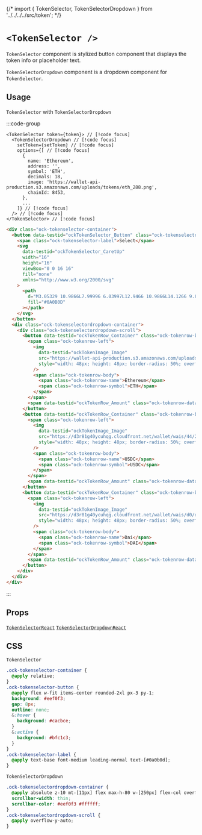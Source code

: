 {/* import { TokenSelector, TokenSelectorDropdown } from '../../../../src/token'; */}

# `<TokenSelector />`

`TokenSelector` component is stylized button component that displays the token info or placeholder text.

`TokenSelectorDropdown` component is a dropdown component for `TokenSelector`.

## Usage

`TokenSelector` with `TokenSelectorDropdown`

:::code-group

```tsx [code]
<TokenSelector token={token}> // [!code focus]
  <TokenSelectorDropdown // [!code focus]
    setToken={setToken} // [!code focus]
    options={[ // [!code focus]
      {
        name: 'Ethereum',
        address: '',
        symbol: 'ETH',
        decimals: 18,
        image: 'https://wallet-api-production.s3.amazonaws.com/uploads/tokens/eth_288.png',
        chainId: 8453,
      },
      ...
    ]} // [!code focus]
  /> // [!code focus]
</TokenSelector> // [!code focus]
```

```html [return html]
<div class="ock-tokenselector-container">
  <button data-testid="ockTokenSelector_Button" class="ock-tokenselector-button">
    <span class="ock-tokenselector-label">Select</span>
    <svg
      data-testid="ockTokenSelector_CaretUp"
      width="16"
      height="16"
      viewBox="0 0 16 16"
      fill="none"
      xmlns="http://www.w3.org/2000/svg"
    >
      <path
        d="M3.05329 10.9866L7.99996 6.03997L12.9466 10.9866L14.1266 9.80663L7.99996 3.67997L1.87329 9.80663L3.05329 10.9866Z"
        fill="#0A0B0D"
      ></path>
    </svg>
  </button>
  <div class="ock-tokenselectordropdown-container">
    <div class="ock-tokenselectordropdown-scroll">
      <button data-testid="ockTokenRow_Container" class="ock-tokenrow-button">
        <span class="ock-tokenrow-left">
          <img
            data-testid="ockTokenImage_Image"
            src="https://wallet-api-production.s3.amazonaws.com/uploads/tokens/eth_288.png"
            style="width: 48px; height: 48px; border-radius: 50%; overflow: hidden;"
          />
          <span class="ock-tokenrow-body">
            <span class="ock-tokenrow-name">Ethereum</span>
            <span class="ock-tokenrow-symbol">ETH</span>
          </span>
        </span>
        <span data-testid="ockTokenRow_Amount" class="ock-tokenrow-data"></span>
      </button>
      <button data-testid="ockTokenRow_Container" class="ock-tokenrow-button">
        <span class="ock-tokenrow-left">
          <img
            data-testid="ockTokenImage_Image"
            src="https://d3r81g40ycuhqg.cloudfront.net/wallet/wais/44/2b/442b80bd16af0c0d9b22e03a16753823fe826e5bfd457292b55fa0ba8c1ba213-ZWUzYjJmZGUtMDYxNy00NDcyLTg0NjQtMWI4OGEwYjBiODE2"
            style="width: 48px; height: 48px; border-radius: 50%; overflow: hidden;"
          />
          <span class="ock-tokenrow-body">
            <span class="ock-tokenrow-name">USDC</span>
            <span class="ock-tokenrow-symbol">USDC</span>
          </span>
        </span>
        <span data-testid="ockTokenRow_Amount" class="ock-tokenrow-data"></span>
      </button>
      <button data-testid="ockTokenRow_Container" class="ock-tokenrow-button">
        <span class="ock-tokenrow-left">
          <img
            data-testid="ockTokenImage_Image"
            src="https://d3r81g40ycuhqg.cloudfront.net/wallet/wais/d0/d7/d0d7784975771dbbac9a22c8c0c12928cc6f658cbcf2bbbf7c909f0fa2426dec-NmU4ZWViMDItOTQyYy00Yjk5LTkzODUtNGJlZmJiMTUxOTgy"
            style="width: 48px; height: 48px; border-radius: 50%; overflow: hidden;"
          />
          <span class="ock-tokenrow-body">
            <span class="ock-tokenrow-name">Dai</span>
            <span class="ock-tokenrow-symbol">DAI</span>
          </span>
        </span>
        <span data-testid="ockTokenRow_Amount" class="ock-tokenrow-data"></span>
      </button>
    </div>
  </div>
</div>
```

:::

## Props

[`TokenSelectorReact`](/token/types#tokenselectorreact)
[`TokenSelectorDropdownReact`](/token/types#tokenselectordropdownreact)

## CSS

`TokenSelector`

```css
.ock-tokenselector-container {
  @apply relative;
}
.ock-tokenselector-button {
  @apply flex w-fit items-center rounded-2xl px-3 py-1;
  background: #eef0f3;
  gap: 8px;
  outline: none;
  &:hover {
    background: #cacbce;
  }
  &:active {
    background: #bfc1c3;
  }
}
.ock-tokenselector-label {
  @apply text-base font-medium leading-normal text-[#0a0b0d];
}
```

`TokenSelectorDropdown`

```css
.ock-tokenselectordropdown-container {
  @apply absolute z-10 mt-[11px] flex max-h-80 w-[250px] flex-col overflow-y-hidden rounded-lg;
  scrollbar-width: thin;
  scrollbar-color: #eef0f3 #ffffff;
}
.ock-tokenselectordropdown-scroll {
  @apply overflow-y-auto;
}
```
